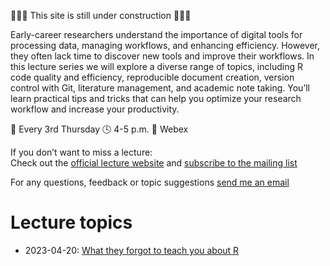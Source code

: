 🚧🚧🚧 This site is still under construction 🚧🚧🚧

Early-career researchers understand the importance of digital tools for processing data, managing workflows, and enhancing efficiency. However, they often lack time to discover new tools and improve their workflows. In this lecture series we will explore a diverse range of topics, including R code quality and efficiency, reproducible document creation, version control with Git, literature management, and academic note taking. You'll learn practical tips and tricks that can help you optimize your research workflow and increase your productivity.

📅 Every 3rd Thursday 🕓 4-5 p.m. 📍 Webex

If you don't want to miss a lecture:<br>
Check out the [official lecture website](https://www.bcp.fu-berlin.de/en/graduiertenzentrum/promovierende/veranstaltungen/workshops/lecture-SB/index.html) and [subscribe to the mailing list](https://lists.fu-berlin.de/listinfo/toolsAndTips)

For any questions, feedback or topic suggestions [send me an email](mailto:selina.baldauf@fu-berlin.de)

# Lecture topics

- 2023-04-20: [What they forgot to teach you about R](sessions/01_what_they_forgot.html)

